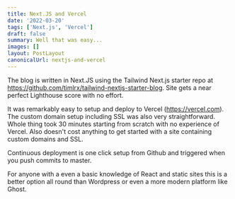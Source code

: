 ```yaml
---
title: Next.JS and Vercel
date: '2022-03-20'
tags: ['Next.js', 'Vercel']
draft: false
summary: Well that was easy...
images: []
layout: PostLayout
canonicalUrl: nextjs-and-vercel
---
```


The blog is written in Next.JS using the Tailwind Next.js starter repo at https://github.com/timlrx/tailwind-nextjs-starter-blog. Site gets a near perfect Lighthouse score with no effort.

It was remarkably easy to setup and deploy to Vercel (https://vercel.com). The custom domain setup including SSL was also very straightforward. Whole thing took 30 minutes starting
from scratch with no experience of Vercel. Also doesn't cost anything to get started with a site containing custom domains and SSL.

Continuous deployment is one click setup from Github and triggered when you push commits to master.

For anyone with a even a basic knowledge of React and static sites this is a better option all round than Wordpress or even a more modern platform like Ghost.
